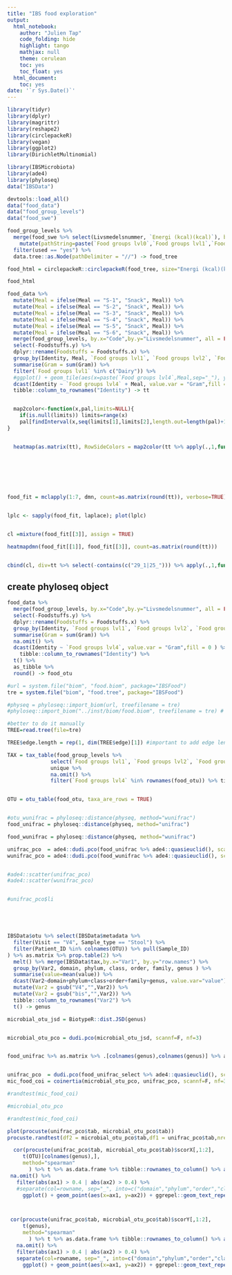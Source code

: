 ```yaml
---
title: "IBS food exploration"
output:
  html_notebook:
    author: "Julien Tap"
    code_folding: hide
    highlight: tango
    mathjax: null
    theme: cerulean
    toc: yes
    toc_float: yes
  html_document:
    toc: yes
date: '`r Sys.Date()`'
---
```





```r
library(tidyr)
library(dplyr)
library(magrittr)
library(reshape2)
library(circlepackeR)
library(vegan)
library(ggplot2)
library(DirichletMultinomial)

library(IBSMicrobiota)
library(ade4)
library(phyloseq)
data("IBSData")

```




```r
devtools::load_all()
data("food_data")
data("food_group_levels")
data("food_swe")

```



```r

food_group_levels %>%
  merge(food_swe %>% select(Livsmedelsnummer, `Energi (kcal)(kcal)`), by="Livsmedelsnummer" ) %>%
    mutate(pathString=paste(`Food groups lvl0`,`Food groups lvl1`,`Food groups lvl2`,`Food groups lvl3`, `Food groups lvl4`, Foodstuffs, sep="//")) %>%
  filter(used == "yes") %>%
  data.tree::as.Node(pathDelimiter = "//") -> food_tree

food_html = circlepackeR::circlepackeR(food_tree, size="Energi (kcal)(kcal)")

food_html

```




```r


food_data %>% 
  mutate(Meal = ifelse(Meal == "S-1", "Snack", Meal)) %>%
  mutate(Meal = ifelse(Meal == "S-2", "Snack", Meal)) %>%
  mutate(Meal = ifelse(Meal == "S-3", "Snack", Meal)) %>%
  mutate(Meal = ifelse(Meal == "S-4", "Snack", Meal)) %>%
  mutate(Meal = ifelse(Meal == "S-5", "Snack", Meal)) %>%
  mutate(Meal = ifelse(Meal == "S-6", "Snack", Meal)) %>%
  merge(food_group_levels, by.x="Code",by.y="Livsmedelsnummer", all = FALSE) %>%
  select(-Foodstuffs.y) %>%
  dplyr::rename(Foodstuffs = Foodstuffs.x) %>%
  group_by(Identity, Meal, `Food groups lvl1`, `Food groups lvl2`, `Food groups lvl3`,`Food groups lvl4`) %>%
  summarise(Gram = sum(Gram)) %>%
  filter(`Food groups lvl1` %in% c("Dairy")) %>%
  #ggplot() + geom_tile(aes(x=paste(`Food groups lvl4`,Meal,sep="_"), y=Identity, fill=log10(Gram+1)))
  dcast(Identity ~ `Food groups lvl4` + Meal, value.var = "Gram",fill = 0 ) %>%
  tibble::column_to_rownames("Identity") -> tt


  map2color<-function(x,pal,limits=NULL){
    if(is.null(limits)) limits=range(x)
    pal[findInterval(x,seq(limits[1],limits[2],length.out=length(pal)+1), all.inside=TRUE)]
}


  heatmap(as.matrix(tt), RowSideColors = map2color(tt %>% apply(.,1,function(x) length(which(x>0))), heat.colors(64)  ))
 
  


  
  
```



```r

food_fit = mclapply(1:7, dmn, count=as.matrix(round(tt)), verbose=TRUE)


lplc <- sapply(food_fit, laplace); plot(lplc)


cl =mixture(food_fit[[3]], assign = TRUE)

heatmapdmn(food_fit[[1]], food_fit[[3]], count=as.matrix(round(tt)))


cbind(cl, div=tt %>% select(-contains(c("29_1|25_"))) %>% apply(.,1,function(x) length(which(x>0)))) %>% as_tibble() %>% ggplot() + geom_boxplot(aes(x=cl %>% as.character,y=div))


```



## create phyloseq object
```r

food_data %>%
  merge(food_group_levels, by.x="Code",by.y="Livsmedelsnummer", all = FALSE) %>%
  select(-Foodstuffs.y) %>%
  dplyr::rename(Foodstuffs = Foodstuffs.x) %>%
  group_by(Identity, `Food groups lvl1`, `Food groups lvl2`, `Food groups lvl3`,`Food groups lvl4`) %>%
  summarise(Gram = sum(Gram)) %>%
  na.omit() %>%
  dcast(Identity ~ `Food groups lvl4`, value.var = "Gram",fill = 0 ) %>%
    tibble::column_to_rownames("Identity") %>%
  t() %>%
  as_tibble %>%
  round() -> food_otu

#url = system.file("biom", "food.biom", package="IBSFood")
tre = system.file("biom", "food.tree", package="IBSFood")

#physeq = phyloseq::import_biom(url, treefilename = tre)
#phyloseq::import_biom("../inst/biom/food.biom", treefilename = tre) # this does not work

#better to do it manually
TREE=read.tree(file=tre)

TREE$edge.length = rep(1, dim(TREE$edge)[1]) #important to add edge length to compute unifrac distance

TAX = tax_table(food_group_levels %>%
              select(`Food groups lvl1`, `Food groups lvl2`, `Food groups lvl3`,`Food groups lvl4`) %>%
              unique %>%
              na.omit() %>%
              filter(`Food groups lvl4` %in% rownames(food_otu)) %>% tibble::column_to_rownames("Food groups lvl4")%>% as.matrix)


OTU = otu_table(food_otu, taxa_are_rows = TRUE)


#otu_wunifrac = phyloseq::distance(physeq, method="wunifrac")
food_unifrac = phyloseq::distance(physeq, method="unifrac")

food_wunifrac = phyloseq::distance(physeq, method="wunifrac")

```

```r


unifrac_pco  = ade4::dudi.pco(food_unifrac %>% ade4::quasieuclid(), scannf=F, nf=3)
wunifrac_pco = ade4::dudi.pco(food_wunifrac %>% ade4::quasieuclid(), scannf=F, nf=3)


#ade4::scatter(unifrac_pco)
#ade4::scatter(wunifrac_pco)


#unifrac_pco$li





IBSData$otu %>% select(IBSData$metadata %>%
  filter(Visit == "V4", Sample_type == "Stool") %>%
  filter(Patient_ID %in% colnames(OTU)) %>% pull(Sample_ID)
) %>% as.matrix %>% prop.table(2) %>%
  melt() %>% merge(IBSData$tax,by.x="Var1", by.y="row.names") %>%
  group_by(Var2, domain, phylum, class, order, family, genus ) %>%
  summarise(value=mean(value)) %>%
  dcast(Var2~domain+phylum+class+order+family+genus, value.var="value") %>%
  mutate(Var2 = gsub("V4","",Var2)) %>%
  mutate(Var2 = gsub("bis","",Var2)) %>%
  tibble::column_to_rownames("Var2") %>%
  t() -> genus

microbial_otu_jsd = BiotypeR::dist.JSD(genus)


microbial_otu_pco = dudi.pco(microbial_otu_jsd, scannf=F, nf=3)


food_unifrac %>% as.matrix %>% .[colnames(genus),colnames(genus)] %>% as.dist -> food_unifrac_select


unifrac_pco  = dudi.pco(food_unifrac_select %>% ade4::quasieuclid(), scannf=F, nf=3)
mic_food_coi = coinertia(microbial_otu_pco, unifrac_pco, scannf=F, nf=3)

#randtest(mic_food_coi)

#microbial_otu_pco

#randtest(mic_food_coi)

plot(procuste(unifrac_pco$tab, microbial_otu_pco$tab))
procuste.randtest(df2 = microbial_otu_pco$tab,df1 = unifrac_pco$tab,nrepet=100)


```



```r

  cor(procuste(unifrac_pco$tab, microbial_otu_pco$tab)$scorX[,1:2],
     t(OTU)[colnames(genus),],
     method="spearman"
       ) %>% t %>% as.data.frame %>% tibble::rownames_to_column() %>% arrange(desc(abs(ax1))) %>%
 na.omit() %>% 
   filter(abs(ax1) > 0.4 | abs(ax2) > 0.4) %>%
   #separate(col=rowname, sep="_", into=c("domain","phylum","order","class","family","genus")) %>%
     ggplot() + geom_point(aes(x=ax1, y=ax2)) + ggrepel::geom_text_repel(aes(x=ax1, y=ax2, label=rowname))



 cor(procuste(unifrac_pco$tab, microbial_otu_pco$tab)$scorY[,1:2],
     t(genus),
     method="spearman"
       ) %>% t %>% as.data.frame %>% tibble::rownames_to_column() %>% arrange(desc(abs(ax1))) %>% 
   na.omit() %>% 
   filter(abs(ax1) > 0.4 | abs(ax2) > 0.4) %>%
   separate(col=rowname, sep="_", into=c("domain","phylum","order","class","family","genus")) %>%
     ggplot() + geom_point(aes(x=ax1, y=ax2)) + ggrepel::geom_text_repel(aes(x=ax1, y=ax2, label=genus))
 
 
 
 
 
 
 

```




